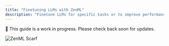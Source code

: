 ```yaml
---
title: "Finetuning LLMs with ZenML"
description: "Finetune LLMs for specific tasks or to improve performance and cost."
---
```


🚧 This guide is a work in progress. Please check back soon for updates.

![ZenML Scarf](/images/user-guide/llmops-guide)